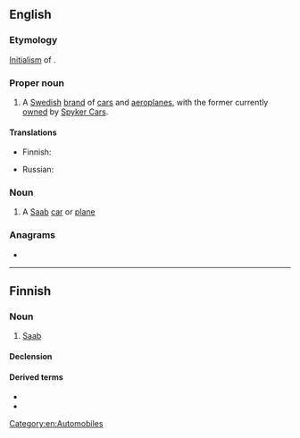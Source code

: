 {{also|saab}}
==English==
{{wikipedia}}

===Etymology===
[[initialism|Initialism]] of {{der|en|sv|[[svensk|Svenska]] [[aeroplan|Aeroplan]] [[aktiebolag|Aktiebolaget]]||[[Swedish]] [[aeroplane|Aeroplane]] [[company|Company]]}}.

===Proper noun===
{{head|en|proper noun}}

# A [[Swedish]] [[brand]] of [[car]]s and [[aeroplane]]s, with the former currently [[own]]ed by [[w:Spyker Cars|Spyker Cars]].

====Translations====
{{trans-top|Swedish brand of cars and aeroplanes}}
* Finnish: {{t|fi|Saab}}
{{trans-mid}}
* Russian: {{t|ru|Сааб}}
{{trans-bottom}}

===Noun===
{{en-noun}}

# A [[#Proper noun|Saab]] [[car]] or [[plane]]

===Anagrams===
* {{anagrams|en|a=aabs|AABs|BSAA|Basa|SABA|Saba|abas|baas|basa|saba|à bas}}

[[Category:en:Automobiles]]

----

==Finnish==

===Noun===
{{fi-noun}}

# [[#English|Saab]] {{gl|[[brand]] of [[car]]s or [[plane]]s}}

====Declension====
{{fi-decl-risti|i=0|Saab|||a}}

====Derived terms====
* {{l|fi|saabismi}}
* {{l|fi|saabisti}}